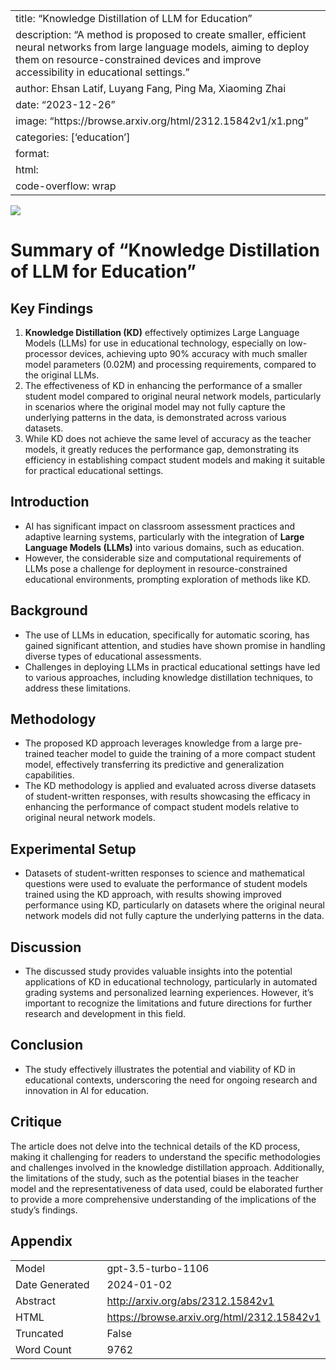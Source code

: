 
---
title: "Knowledge Distillation of LLM for Education"
description: "A method is proposed to create smaller, efficient neural networks from large language models, aiming to deploy them on resource-constrained devices and improve accessibility in educational settings."
author: Ehsan Latif, Luyang Fang, Ping Ma, Xiaoming Zhai
date: "2023-12-26"
image: "https://browse.arxiv.org/html/2312.15842v1/x1.png"
categories: ['education']
format:
  html:
    code-overflow: wrap
---

![](https://browse.arxiv.org/html/2312.15842v1/x1.png)

# Summary of "Knowledge Distillation of LLM for Education"

## Key Findings
1. **Knowledge Distillation (KD)** effectively optimizes Large Language Models (LLMs) for use in educational technology, especially on low-processor devices, achieving upto 90% accuracy with much smaller model parameters (0.02M) and processing requirements, compared to the original LLMs.
2. The effectiveness of KD in enhancing the performance of a smaller student model compared to original neural network models, particularly in scenarios where the original model may not fully capture the underlying patterns in the data, is demonstrated across various datasets.
3. While KD does not achieve the same level of accuracy as the teacher models, it greatly reduces the performance gap, demonstrating its efficiency in establishing compact student models and making it suitable for practical educational settings.

## Introduction
- AI has significant impact on classroom assessment practices and adaptive learning systems, particularly with the integration of **Large Language Models (LLMs)** into various domains, such as education.
- However, the considerable size and computational requirements of LLMs pose a challenge for deployment in resource-constrained educational environments, prompting exploration of methods like KD.

## Background
- The use of LLMs in education, specifically for automatic scoring, has gained significant attention, and studies have shown promise in handling diverse types of educational assessments.
- Challenges in deploying LLMs in practical educational settings have led to various approaches, including knowledge distillation techniques, to address these limitations.

## Methodology
- The proposed KD approach leverages knowledge from a large pre-trained teacher model to guide the training of a more compact student model, effectively transferring its predictive and generalization capabilities.
- The KD methodology is applied and evaluated across diverse datasets of student-written responses, with results showcasing the efficacy in enhancing the performance of compact student models relative to original neural network models.

## Experimental Setup
- Datasets of student-written responses to science and mathematical questions were used to evaluate the performance of student models trained using the KD approach, with results showing improved performance using KD, particularly on datasets where the original neural network models did not fully capture the underlying patterns in the data.

## Discussion
- The discussed study provides valuable insights into the potential applications of KD in educational technology, particularly in automated grading systems and personalized learning experiences. However, it's important to recognize the limitations and future directions for further research and development in this field.

## Conclusion
- The study effectively illustrates the potential and viability of KD in educational contexts, underscoring the need for ongoing research and innovation in AI for education.

## Critique
The article does not delve into the technical details of the KD process, making it challenging for readers to understand the specific methodologies and challenges involved in the knowledge distillation approach. Additionally, the limitations of the study, such as the potential biases in the teacher model and the representativeness of data used, could be elaborated further to provide a more comprehensive understanding of the implications of the study's findings.

## Appendix

|          |          |
|----------|----------|
| Model     | gpt-3.5-turbo-1106       |
| Date Generated     | 2024-01-02       |
| Abstract | [http://arxiv.org/abs/2312.15842v1](http://arxiv.org/abs/2312.15842v1)        |
| HTML     | [https://browse.arxiv.org/html/2312.15842v1](https://browse.arxiv.org/html/2312.15842v1)       |
| Truncated       | False       |
| Word Count       | 9762       |